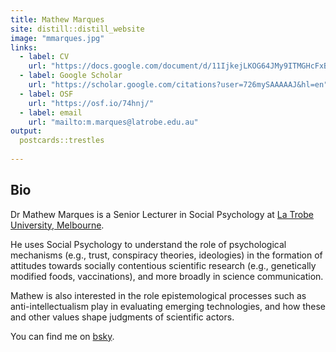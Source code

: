 ```yaml
---
title: Mathew Marques
site: distill::distill_website
image: "mmarques.jpg"
links:
  - label: CV
    url: "https://docs.google.com/document/d/11IjkejLKOG64JMy9ITMGHcFxBFH1sMvq6bHiwtEqrrI/edit?usp=sharing"
  - label: Google Scholar
    url: "https://scholar.google.com/citations?user=726mySAAAAAJ&hl=en"
  - label: OSF
    url: "https://osf.io/74hnj/"
  - label: email
    url: "mailto:m.marques@latrobe.edu.au"
output:
  postcards::trestles
  
---
```


## Bio

Dr Mathew Marques is a Senior Lecturer in Social Psychology at [La Trobe University, Melbourne](https://scholars.latrobe.edu.au/mmarques/).

He uses Social Psychology to understand the role of psychological mechanisms (e.g., trust, conspiracy theories, ideologies) in the formation of attitudes towards socially contentious scientific research (e.g., genetically modified foods, vaccinations), and more broadly in science communication.

Mathew is also interested in the role epistemological processes such as anti-intellectualism play in  evaluating emerging technologies, and how these and other values shape judgments of scientific actors.

You can find me on <a rel="me" href="https://bsky.app/profile/mdmarques.com">bsky</a>. 
<p><a rel="me" href="https://bsky.app/profile/mdmarques.com"></a>